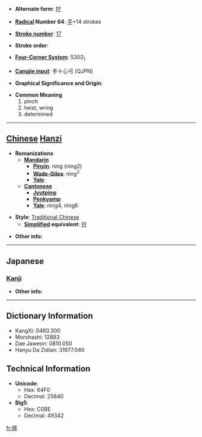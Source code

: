 * '''Alternate form''': [[拧]]

* '''[[Wiktionary:Chinese radical index| Radical]] Number 64''': [[Wiktionary:Chinese radical index 手|手]]+14 strokes

* '''[[Wiktionary:Chinese total strokes index|Stroke number]]''': [[Wiktionary:Chinese total strokes index 17|17]]

* '''Stroke order''': 

* '''[[Wiktionary:Chinese four corner index|Four-Corner System]]''': 5302<sub>1</sub>

* '''[[Wiktionary:Chinese Cangjie index|Cangjie input]]''': 手十心弓 (QJPN)

* '''Graphical Significance and Origin''': 

* '''Common Meaning'''
*#pinch
*# twist, wring
*# determined


----

== [[Chinese]] [[Hanzi]] ==

* '''Romanizations'''
** '''[[Mandarin]]'''
*** '''[[Pinyin]]''': níng (ning2)
*** '''[[Wade-Giles]]''': ning<sup>2</sup>
*** '''[[Yale]]''': 
** '''[[Cantonese]]'''
*** '''[[Jyutping]]''':
*** '''[[Penkyamp]]''': 
*** '''[[Yale]]''': ning4, ning6

* '''Style''': [[Traditional Chinese]] 
** '''[[Simplified Chinese|Simplified]] equivalent''': [[拧]]

* '''Other info''': 

----

==Japanese==
===[[Kanji]]===
{{kanji|on readings=[[どう]] (dō), [[にょう]] (nyō)
|kun readings=[[みだれる]] (midareru)
}}

* '''Other info''':  

----

== Dictionary Information ==

* KangXi: 0460.300
* Morohashi: 12883
* Dae Jaweon: 0810.050
* Hanyu Da Zidian: 31977.040

== Technical Information ==

* '''Unicode''':
** Hex: 64F0
** Decimal: 25840
* '''Big5''':
** Hex: C0BE
** Decimal: 49342

[[fr:擰]]